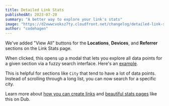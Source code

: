```yaml
---
title: Detailed Link Stats
publishedAt: 2023-07-28
summary: "A better way to explore your link's stats"
image: "https://d2vwwcvoksz7ty.cloudfront.net/changelog/detailed-link-stats.png"
author: "codehagen"
---
```


We've added "View All" buttons for the **Locations**, **Devices**, and **Referrer** sections on the Link Stats page.

When clicked, this opens up a modal that lets you explore all data points for a given section via a fuzzy search interface. Here's an [example](https://dub.co/stats/github).

This is helpful for sections like `City` that tend to have a lot of data points. Instead of scrolling through a long list, you can now search for a specific city.

Learn more about [how you can create links](/help/article/how-to-create-link) and [beautiful stats pages](/help/article/public-stats-pages) like this on Dub.
